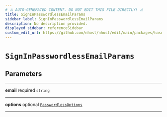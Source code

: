 ```yaml
---
# ⚠️ AUTO-GENERATED CONTENT. DO NOT EDIT THIS FILE DIRECTLY! ⚠️
title: SignInPasswordlessEmailParams
sidebar_label: SignInPasswordlessEmailParams
description: No description provided.
displayed_sidebar: referenceSidebar
custom_edit_url: https://github.com/nhost/nhost/edit/main/packages/hasura-auth-js/src/utils/types.ts#L41
---
```


# `SignInPasswordlessEmailParams`

## Parameters

---

**<span className="parameter-name">email</span>** <span className="optional-status">required</span> `string`

---

**<span className="parameter-name">options</span>** <span className="optional-status">optional</span> [`PasswordlessOptions`](/reference/docgen/javascript/auth/types/passwordless-options)

---
